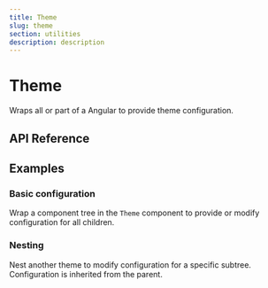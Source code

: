```yaml
---
title: Theme
slug: theme
section: utilities
description: description
---
```


# Theme

<Description>Wraps all or part of a Angular to provide theme configuration.</Description>

## API Reference


## Examples

### Basic configuration
Wrap a component tree in the `Theme` component to provide or modify configuration for all children.



### Nesting
Nest another theme to modify configuration for a specific subtree. Configuration is inherited from the parent.

